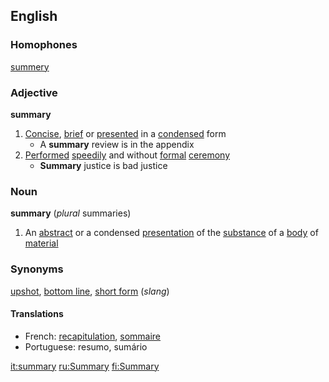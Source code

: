 ==English==
===Homophones===
[[summery]]
===Adjective===
'''summary'''
#[[Concise]], [[brief]] or [[presented]] in a [[condensed]] form
#* A '''summary''' review is in the appendix
#[[Perform]]ed [[speedily]] and without [[formal]] [[ceremony]]
#* '''Summary''' justice is bad justice
===Noun===
'''summary''' (''plural'' summaries)
#An [[abstract]] or a condensed [[presentation]] of the [[substance]] of a [[body]] of [[material]]
===Synonyms===
[[upshot]], [[bottom line]], [[short form]] (''slang'')
====Translations====
*French: [[recapitulation]], [[sommaire]]
*Portuguese: resumo, sumário

[[it:summary]]
[[ru:Summary]]
[[fi:Summary]]